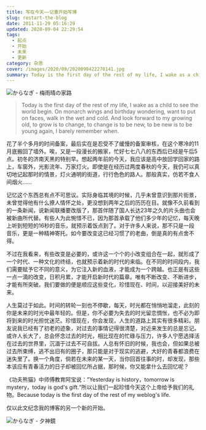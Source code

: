 ```yaml
---
title: 写在今天——记重开始写博
slug: restart-the-blog
date: 2011-11-29 05:16:29
updated: 2020-09-04 22:29:54
tags:
  - 起点
  - 开始
  - 未来
  - 更新
category: 杂思
cover: /images/2020/09/2020090422270141.jpg
summary: Today is the first day of the rest of my life, I wake as a child to see the world begin.
---
```


![からなぎ - 梅雨晴の家路](/images/2020/09/2020090422290185.jpg)

> Today is the first day of the rest of my life, I wake as a child to see the world begin. On monarch wings and birthday wondering, want to put on faces, walk in the wet and cold. And look forward to my growing old, to grow is to change, to change is to be new, to be new is to be young again, I barely remember when.

花了半个多月的时间备案，最后实在是忍受不了缓慢的备案审核，在这个寒冷的11月底搬回了墙外。唉，又是一段漫长的搬家，忙好七七八八的东西后已经是午后5点。初冬的济南天黑的特别早。想起两年前的今天，我应该是高中放回学回家的路上，车窗外，光影流年、万家灯火。即使是在经历过两度春秋的今天，我仍可以真切地记起那时的情景，灯火通明的街道，行行色色的路人。那般真实，仿若不食人间烟火……

记忆这个东西总有点不可思议。实际身临其境的时候，几乎未曾意识到那片街景，未曾觉得他有什么撩人情怀之处，更没想到两年之后的历历在目。就像不久前看到的一条新闻，说新闻联播要改版了，那首伴随了国人长达23年之久的片头曲也会被新曲所代替。有些人为此惋惜不已，因为那首承载了他们多少年的记忆，每天晚上听到短短的16秒的音乐，就预示着饭点到了。对于许多人来说，那不只是一段音乐，更是一种精神寄托。如今要改变这已经习惯了的老曲，倒是真的有点舍不得。

不过在我看来，有些改变是必要的，或许这一个个的小改变组合在一起，就形成了一个时代、一种文化的终结，也就预示着新的时代的来临。在不同的时间段内，我们需要赋予它不同的意义，为它注入新的血液，才能成为一个跨越。也正是有这些一点一滴的改变，日积月累，才能开启新时代的篇章。唯有不断改变、不断进步，才能有所突破。我们要做的便是顺应这些变化，珍惜现在、时间，以迎接美好的未来。

人生莫过于如此。时间的转轮一刻也不停歇，每天，时光都在悄悄地溜走，此刻的你是未来的时光中最年轻的。但是，你不必要为失去的时光留恋惆怅，也不必为即将到来的时光担忧迷茫。珍惜现在，你会发现，人生的道路上其实有很多精彩。朋友说我已经有了初老的迹象，对过去的事情记得很清楚，对近来发生的总是忘记。或许人长大了，总会怀念过去的时光，相比现在的忙碌与压力，许多人宁愿选择活在过去的世界里，沉湎于过去不可自拔。人总有怀旧的时候，我也会，但如果总被过去所束缚，逃不出旧有的圈子，那只能是对于现实的逃避，大好的青春都浪费在迷失里了。换一个角度，倘若在未来的某一天，当你回首往事的时，却发现，那些本该应有青春活力的日子却被回忆所占据，那时候，你又能拿什么去回忆呢？

《功夫熊猫》中师傅教育阿宝说：”Yesterday is history，tomorrow is mystery，today is god's gift.“所以让我们一起珍惜今天这个上帝给予我们的礼物。Because today is the first day of the rest of my weblog's life.

仅以此文纪念我的博客的另一个新的开始。

![からなぎ - 夕神鏡](/images/2020/09/2020090422293440.jpg)
